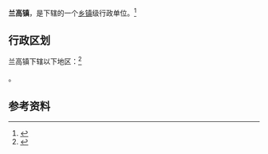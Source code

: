 {{中国乡级行政区|37/06/81/109/000}}

'''兰高镇'''，是{{PRC admin/fullname|37/06/81/109/000|3}}下辖的一个[[乡镇|乡镇]]级行政单位。<ref>{{PRC admin/ref sgc|{{PRC admin/parent|37/06/81/109/000}}}}</ref>

== 行政区划 ==

兰高镇下辖以下地区：<ref>{{PRC admin/ref sgc|37/06/81/109/000}}</ref>

{{PRC admin/children|37/06/81/109/000}}。

== 参考资料 ==

{{reflist}}

{{行政区划小作品}}
{{PRC admin/navcat|37/06/81/109/000}}